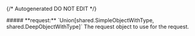 {/* Autogenerated DO NOT EDIT  */}

<Collapsible>
    ##### **request:** `Union[shared.SimpleObjectWithType, shared.DeepObjectWithType]`
    The request object to use for the request.
    <Collapsible.Break/>
    <StronglyTypedOneOfObject/>
</Collapsible>

